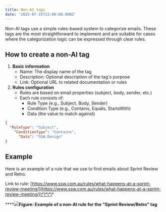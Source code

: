 ```yaml
---
title: Non-AI tags
date: '2025-07-15T22:00:00.000Z'
---
```


Non-AI tags use a simple rules-based system to categorize emails. These tags are the most straightforward to implement and are suitable for cases where the categorization logic can be expressed through clear rules.

## How to create a non-AI tag

1. **Basic information**
   * Name: The display name of the tag
   * Description: Optional description of the tag's purpose
   * Link: Optional URL to related documentation or rules
2. **Rules configuration**
   * Rules are based on email properties (subject, body, sender, etc.)
   * Each rule consists of:
     * Rule Type (e.g., Subject, Body, Sender)
     * Condition Type (e.g., Contains, Equals, StartsWith)
     * Data (the value to match against)

```json
{
  "RuleType": "Subject",
    "ConditionType": "Contains",
      "Data": "SSW.Design"
}
```

## Example

Here is an example of a rule that we use to find emails about Sprint Review and Retro.

Link to rule: [https://www.ssw.com.au/rules/what-happens-at-a-sprint-review-meeting/](https://www.ssw.com.au/rules/what-happens-at-a-sprint-review-meeting/)\*\*\*\*

****![](/EagleEye/non-ai-tag.png)**Figure: Example of a non-AI rule for the "Sprint Review/Retro" tag**
